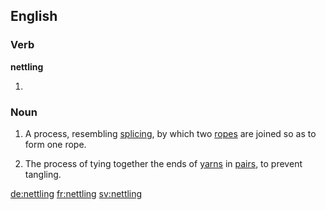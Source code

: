 ==English==

===Verb===
'''nettling'''

# {{present participle of|nettle}}

===Noun===
{{en-noun|-}}

# {{context|ropemaking}} A process, resembling [[splicing]], by which two [[rope]]s are joined so as to form one rope.
# The process of tying together the ends of [[yarn]]s in [[pair]]s, to prevent tangling.

[[de:nettling]]
[[fr:nettling]]
[[sv:nettling]]